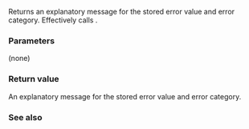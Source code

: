 {{cpp/error/error_condition/title | message}}
{{cpp/error/error_condition/navbar}}
{{dcl begin}}
{{dcl | since=c++11 |
std::string message() const;
}}
{{dcl end}}

Returns an explanatory message for the stored error value and error category. Effectively calls {{c|category().message(value())}}.

===Parameters===
(none)

===Return value===
An explanatory message for the stored error value and error category. 

{{cpp/impldef exception}}

===See also===
{{dsc begin}}
{{dsc inc | cpp/error/error_category/dsc message}}
{{dsc end}}

{{langlinks|ja|ru|zh}}